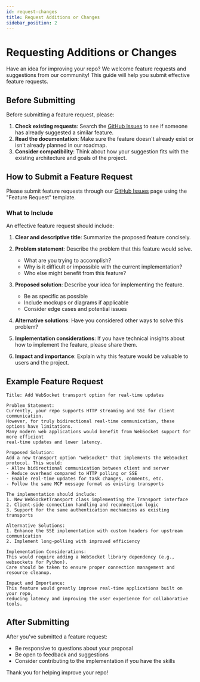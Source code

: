 ```yaml
---
id: request-changes
title: Request Additions or Changes
sidebar_position: 2
---
```


# Requesting Additions or Changes

Have an idea for improving your repo? We welcome feature requests and suggestions from our community! This guide will help you submit effective feature requests.

## Before Submitting

Before submitting a feature request, please:

1. **Check existing requests**: Search the [GitHub Issues](https://github.com/Chisanan232/abstract-backend/issues) to see if someone has already suggested a similar feature.
2. **Read the documentation**: Make sure the feature doesn't already exist or isn't already planned in our roadmap.
3. **Consider compatibility**: Think about how your suggestion fits with the existing architecture and goals of the project.

## How to Submit a Feature Request

Please submit feature requests through our [GitHub Issues](https://github.com/Chisanan232/abstract-backend/issues) page using the "Feature Request" template.

### What to Include

An effective feature request should include:

1. **Clear and descriptive title**: Summarize the proposed feature concisely.
2. **Problem statement**: Describe the problem that this feature would solve.
   - What are you trying to accomplish?
   - Why is it difficult or impossible with the current implementation?
   - Who else might benefit from this feature?

3. **Proposed solution**: Describe your idea for implementing the feature.
   - Be as specific as possible
   - Include mockups or diagrams if applicable
   - Consider edge cases and potential issues

4. **Alternative solutions**: Have you considered other ways to solve this problem?

5. **Implementation considerations**: If you have technical insights about how to implement the feature, please share them.

6. **Impact and importance**: Explain why this feature would be valuable to users and the project.

## Example Feature Request

```
Title: Add WebSocket transport option for real-time updates

Problem Statement:
Currently, your repo supports HTTP streaming and SSE for client communication. 
However, for truly bidirectional real-time communication, these options have limitations. 
Many modern web applications would benefit from WebSocket support for more efficient 
real-time updates and lower latency.

Proposed Solution:
Add a new transport option "websocket" that implements the WebSocket protocol. This would:
- Allow bidirectional communication between client and server
- Reduce overhead compared to HTTP polling or SSE
- Enable real-time updates for task changes, comments, etc.
- Follow the same MCP message format as existing transports

The implementation should include:
1. New WebSocketTransport class implementing the Transport interface
2. Client-side connection handling and reconnection logic
3. Support for the same authentication mechanisms as existing transports

Alternative Solutions:
1. Enhance the SSE implementation with custom headers for upstream communication
2. Implement long-polling with improved efficiency

Implementation Considerations:
This would require adding a WebSocket library dependency (e.g., websockets for Python).
Care should be taken to ensure proper connection management and resource cleanup.

Impact and Importance:
This feature would greatly improve real-time applications built on your repo,
reducing latency and improving the user experience for collaborative tools.
```

## After Submitting

After you've submitted a feature request:

- Be responsive to questions about your proposal
- Be open to feedback and suggestions
- Consider contributing to the implementation if you have the skills

Thank you for helping improve your repo!
